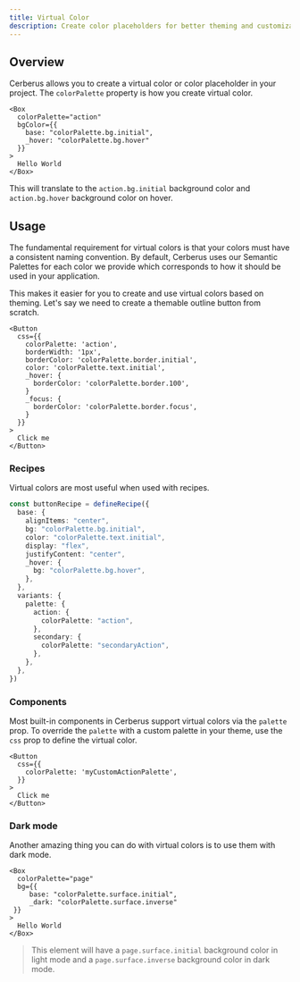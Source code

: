 ```yaml
---
title: Virtual Color
description: Create color placeholders for better theming and customization.
---
```



## Overview

Cerberus allows you to create a virtual color or color placeholder in your
project. The `colorPalette` property is how you create virtual color.

```tsx
<Box
  colorPalette="action"
  bgColor={{
    base: "colorPalette.bg.initial",
    _hover: "colorPalette.bg.hover"
  }}
>
  Hello World
</Box>
```

This will translate to the `action.bg.initial` background color and `action.bg.hover` background color on hover.

## Usage

The fundamental requirement for virtual colors is that your colors must have a
consistent naming convention. By default, Cerberus uses our Semantic Palettes for each color we provide which corresponds to how it should be used in your application.

This makes it easier for you to create and use virtual colors based on theming. Let's say we need to create a themable outline button from scratch.

```tsx
<Button
  css={{
    colorPalette: 'action',
    borderWidth: '1px',
    borderColor: 'colorPalette.border.initial',
    color: 'colorPalette.text.initial',
    _hover: {
      borderColor: 'colorPalette.border.100',
    }
    _focus: {
      borderColor: 'colorPalette.border.focus',
    }
  }}
>
  Click me
</Button>
```

### Recipes

Virtual colors are most useful when used with recipes.

```typescript
const buttonRecipe = defineRecipe({
  base: {
    alignItems: "center",
    bg: "colorPalette.bg.initial",
    color: "colorPalette.text.initial",
    display: "flex",
    justifyContent: "center",
    _hover: {
      bg: "colorPalette.bg.hover",
    },
  },
  variants: {
    palette: {
      action: {
        colorPalette: "action",
      },
      secondary: {
        colorPalette: "secondaryAction",
      },
    },
  },
})
```

### Components

Most built-in components in Cerberus support virtual colors via the `palette` prop. To override the `palette` with a custom palette in your theme, use the `css` prop to define the virtual color.

<WarningAdmonition description="For virtual colors to work with Cerberus components, ensure your custom palette matches the naming convention used in the original palette you want to mirror." />

```tsx
<Button
  css={{
    colorPalette: 'myCustomActionPalette',
  }}
>
  Click me
</Button>
```

### Dark mode

Another amazing thing you can do with virtual colors is to use them with dark
mode.

```tsx
<Box
  colorPalette="page"
  bg={{
     base: "colorPalette.surface.initial",
     _dark: "colorPalette.surface.inverse"
 }}
>
  Hello World
</Box>
```

> This element will have a `page.surface.initial` background color in light mode and a `page.surface.inverse` background color in dark mode.